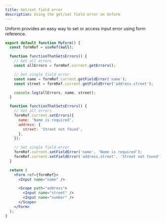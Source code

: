 ```yaml
---
title: Get/set field error
description: Using the get/set field error on Unform
---
```


Unform provides an easy way to set or access input error using form reference.

```jsx lineNumbers=true
export default function MyForm() {
  const formRef = useRef(null);

  function functionThatGetsErrors() {
    // Get all errors
    const allErrors = formRef.current.getErrors();

    // Get single field error
    const name = formRef.current.getFieldError('name');
    const street = formRef.current.getFieldError('address.street');

    console.log(allErrors, name, street);
  }

  function functionThatSetsErrors() {
    // Set all errors
    formRef.current.setErrors({
      name: 'Name is required',
      address: {
        street: 'Street not found',
      },
    });

    // Set single field error
    formRef.current.setFieldError('name', 'Name is required');
    formRef.current.setFieldError('address.street', 'Street not found');
  }

  return (
    <Form ref={formRef}>
      <Input name="name" />

      <Scope path="address">
        <Input name="street" />
        <Input name="number" />
      </Scope>
    </Form>
  );
}
```

